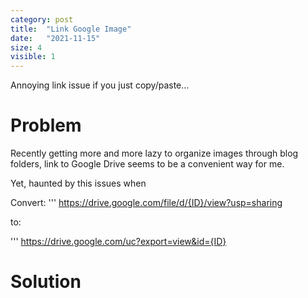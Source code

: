 ```yaml
---
category: post
title:  "Link Google Image"
date:   "2021-11-15"
size: 4
visible: 1
---
```


Annoying link issue if you just copy/paste...

# Problem

Recently getting more and more lazy to organize images through blog folders, link to Google Drive seems to be a convenient way for me.

Yet, haunted by this issues when 

Convert:
'''
https://drive.google.com/file/d/{ID}/view?usp=sharing

to:

'''
https://drive.google.com/uc?export=view&id={ID}

# Solution

